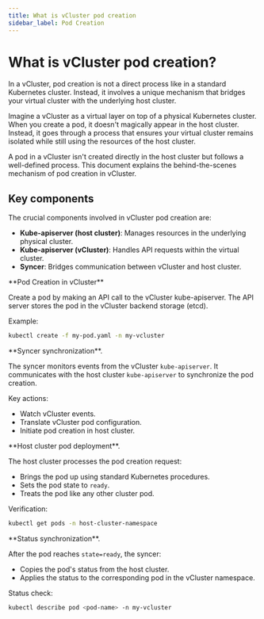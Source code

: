 ```yaml
---
title: What is vCluster pod creation
sidebar_label: Pod Creation
---
```



# What is vCluster pod creation?

In a vCluster, pod creation is not a direct process like in a standard Kubernetes cluster. Instead, it involves a unique mechanism that bridges your virtual cluster with the underlying host cluster.

Imagine a vCluster as a virtual layer on top of a physical Kubernetes cluster. When you create a pod, it doesn't magically appear in the host cluster. Instead, it goes through a process that ensures your virtual cluster remains isolated while still using the resources of the host cluster.

A pod in a vCluster isn't created directly in the host cluster but follows a well-defined process. This document explains the behind-the-scenes mechanism of pod creation in vCluster.

## Key components

The crucial components involved in vCluster pod creation are:
- **Kube-apiserver (host cluster)**: Manages resources in the underlying physical cluster.
- **Kube-apiserver (vCluster)**: Handles API requests within the virtual cluster.
- **Syncer**: Bridges communication between vCluster and host cluster.

<Flow id="vcluster-pod-creation">
<Step>
**Pod Creation in vCluster**

Create a pod by making an API call to the vCluster kube-apiserver. The API server stores the pod in the vCluster backend storage (etcd).

Example:
```bash
kubectl create -f my-pod.yaml -n my-vcluster
```
</Step>

<Step>
**Syncer synchronization**.

The syncer monitors events from the vCluster `kube-apiserver`. It communicates with the host cluster `kube-apiserver` to synchronize the pod creation.

Key actions:
- Watch vCluster events.
- Translate vCluster pod configuration.
- Initiate pod creation in host cluster.
</Step>

<Step>
**Host cluster pod deployment**.

The host cluster processes the pod creation request:
- Brings the pod up using standard Kubernetes procedures.
- Sets the pod state to `ready`.
- Treats the pod like any other cluster pod.

Verification:
```bash
kubectl get pods -n host-cluster-namespace
```
</Step>

<Step>
**Status synchronization**.

After the pod reaches `state=ready`, the syncer:
- Copies the pod's status from the host cluster.
- Applies the status to the corresponding pod in the vCluster namespace.

Status check:
```bash
kubectl describe pod <pod-name> -n my-vcluster
```
</Step>
</Flow>